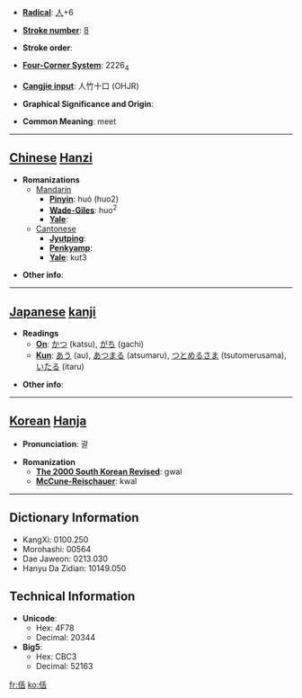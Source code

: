 * '''[[Wiktionary:Chinese radical index| Radical]]''': [[Wiktionary:Chinese radical index 人|人]]+6

* '''[[Wiktionary:Chinese total strokes index|Stroke number]]''': [[Wiktionary:Chinese total strokes index 8|8]]

* '''Stroke order''': 

* '''[[Wiktionary:Chinese four corner index|Four-Corner System]]''': 2226<sub>4</sub>

* '''[[Wiktionary:Chinese Cangjie index|Cangjie input]]''': 人竹十口 (OHJR)

* '''Graphical Significance and Origin''': 

* '''Common Meaning''': meet

----

== [[Chinese]] [[Hanzi]] ==

* '''Romanizations'''
** [[Mandarin]]
*** '''[[Pinyin]]''': huó (huo2)
*** '''[[Wade-Giles]]''': huo<sup>2</sup>
*** '''[[Yale]]''': 
**[[Cantonese]]
***'''[[Jyutping]]''':
***'''[[Penkyamp]]''': 
***'''[[Yale]]''': kut3

* '''Other info''': 

----

== [[Japanese]] [[kanji]] ==

* '''Readings'''
** '''[[On]]''': [[かつ]] (katsu), [[がち]] (gachi)
** '''[[Kun]]''': [[あう]] (au), [[あつまる]] (atsumaru), [[つとめるさま]] (tsutomerusama), [[いたる]] (itaru)

* '''Other info''':  

----

== [[Korean]] [[Hanja]] ==

* '''Pronunciation''': 괄

* '''Romanization'''
** '''[[The 2000 South Korean Revised Romanization|The 2000 South Korean Revised]]''': gwal
** '''[[McCune-Reischauer]]''': kwal

----

== Dictionary Information ==

* KangXi: 0100.250
* Morohashi: 00564
* Dae Jaweon: 0213.030
* Hanyu Da Zidian: 10149.050

== Technical Information ==

* '''Unicode''':
** Hex: 4F78
** Decimal: 20344
* '''Big5''':
** Hex: CBC3
** Decimal: 52163

[[fr:佸]]
[[ko:佸]]